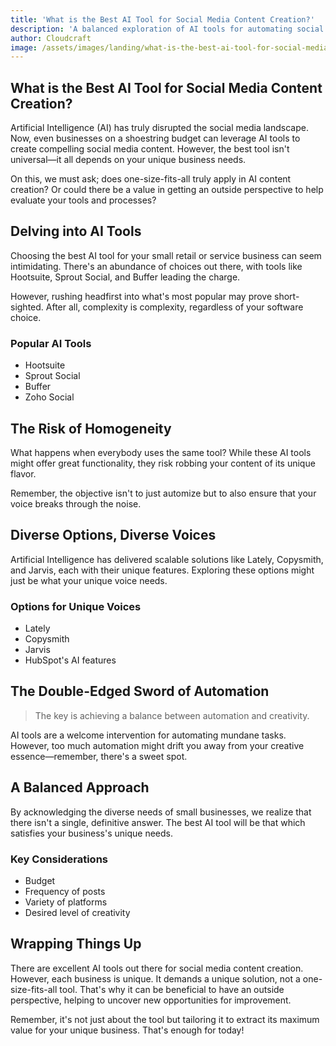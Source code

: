 ```yaml
---
title: 'What is the Best AI Tool for Social Media Content Creation?'
description: 'A balanced exploration of AI tools for automating social media posts, and the importance of tailoring solutions to a small business's unique needs.'
author: Cloudcraft
image: /assets/images/landing/what-is-the-best-ai-tool-for-social-media-content-creation.jpg
---
```


## What is the Best AI Tool for Social Media Content Creation?

Artificial Intelligence (AI) has truly disrupted the social media landscape. Now, even businesses on a shoestring budget can leverage AI tools to create compelling social media content. However, the best tool isn't universal—it all depends on your unique business needs.

On this, we must ask; does one-size-fits-all truly apply in AI content creation? Or could there be a value in getting an outside perspective to help evaluate your tools and processes?

<ServicesBlurb />

## Delving into AI Tools

Choosing the best AI tool for your small retail or service business can seem intimidating. There's an abundance of choices out there, with tools like Hootsuite, Sprout Social, and Buffer leading the charge.

However, rushing headfirst into what's most popular may prove short-sighted. After all, complexity is complexity, regardless of your software choice.

### Popular AI Tools

 * Hootsuite
 * Sprout Social
 * Buffer
 * Zoho Social

## The Risk of Homogeneity

What happens when everybody uses the same tool? While these AI tools might offer great functionality, they risk robbing your content of its unique flavor.

Remember, the objective isn't to just automize but to also ensure that your voice breaks through the noise.

## Diverse Options, Diverse Voices

Artificial Intelligence has delivered scalable solutions like Lately, Copysmith, and Jarvis, each with their unique features. Exploring these options might just be what your unique voice needs. 

### Options for Unique Voices

 * Lately
 * Copysmith
 * Jarvis
 * HubSpot's AI features
  
<GetStartedBlurb />

## The Double-Edged Sword of Automation
 
<blockquote>The key is achieving a balance between automation and creativity.</blockquote>

AI tools are a welcome intervention for automating mundane tasks. However, too much automation might drift you away from your creative essence—remember, there's a sweet spot.

## A Balanced Approach

By acknowledging the diverse needs of small businesses, we realize that there isn't a single, definitive answer. The best AI tool will be that which satisfies your business's unique needs.

### Key Considerations

 * Budget
 * Frequency of posts
 * Variety of platforms
 * Desired level of creativity

## Wrapping Things Up 

There are excellent AI tools out there for social media content creation. However, each business is unique. It demands a unique solution, not a one-size-fits-all tool. That's why it can be beneficial to have an outside perspective, helping to uncover new opportunities for improvement. 

Remember, it's not just about the tool but tailoring it to extract its maximum value for your unique business. That's enough for today!